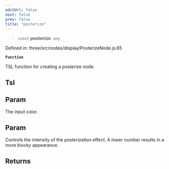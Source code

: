 ```yaml
---
editUrl: false
next: false
prev: false
title: "posterize"
---
```


> `const` **posterize**: `any`

Defined in: three/src/nodes/display/PosterizeNode.js:65

**`Function`**

TSL function for creating a posterize node.

## Tsl

## Param

The input color.

## Param

Controls the intensity of the posterization effect. A lower number results in a more blocky appearance.

## Returns
